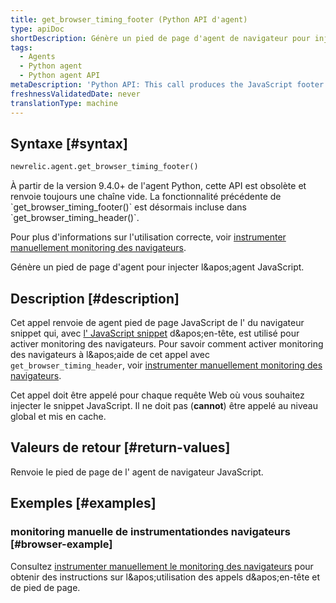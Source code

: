 ```yaml
---
title: get_browser_timing_footer (Python API d'agent)
type: apiDoc
shortDescription: Génère un pied de page d'agent de navigateur pour injecter l'agent JavaScript.
tags:
  - Agents
  - Python agent
  - Python agent API
metaDescription: 'Python API: This call produces the JavaScript footer snippet used for setting up browser monitoring.'
freshnessValidatedDate: never
translationType: machine
---
```


## Syntaxe [#syntax]

```py
newrelic.agent.get_browser_timing_footer()
```

<Callout variant="important">
  À partir de la version 9.4.0+ de l&apos;agent Python, cette API est obsolète et renvoie toujours une chaîne vide. La fonctionnalité précédente de `get_browser_timing_footer()` est désormais incluse dans `get_browser_timing_header()`.

  Pour plus d&apos;informations sur l&apos;utilisation correcte, voir [instrumenter manuellement monitoring des navigateurs](/docs/agents/python-agent/supported-features/page-load-timing-python#manual_instrumentation).
</Callout>

Génère un pied de page d&apos;agent <InlinePopover type="browser" />pour injecter l&amp;apos;agent JavaScript.

## Description [#description]

Cet appel renvoie de agent pied de page JavaScript de l&apos; du navigateur snippet qui, avec [l&apos; JavaScript snippet](/docs/agents/python-agent/python-agent-api/get_browser_timing_header) d&amp;apos;en-tête, est utilisé pour activer monitoring des navigateurs. Pour savoir comment activer monitoring des navigateurs à l&amp;apos;aide de cet appel avec `get_browser_timing_header`, voir [instrumenter manuellement monitoring des navigateurs](/docs/agents/python-agent/supported-features/page-load-timing-python#manual_instrumentation).

Cet appel doit être appelé pour chaque requête Web où vous souhaitez injecter le snippet JavaScript. Il ne doit pas (<DNT>**cannot**</DNT>) être appelé au niveau global et mis en cache.

## Valeurs de retour [#return-values]

Renvoie le pied de page de l&apos; agent de navigateur JavaScript.

## Exemples [#examples]

### monitoring manuelle de instrumentationdes navigateurs [#browser-example]

Consultez [instrumenter manuellement le monitoring des navigateurs](/docs/agents/python-agent/supported-features/page-load-timing-python#manual_instrumentation) pour obtenir des instructions sur l&amp;apos;utilisation des appels d&amp;apos;en-tête et de pied de page.